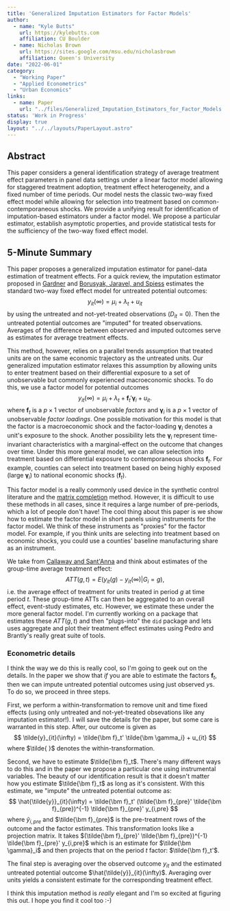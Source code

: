 ```yaml
---
title: 'Generalized Imputation Estimators for Factor Models'
author:
  - name: "Kyle Butts"
    url: https://kylebutts.com
    affiliation: CU Boulder
  - name: Nicholas Brown
    url: https://sites.google.com/msu.edu/nicholasbrown
    affiliation: Queen's University
date: "2022-06-01"
category: 
  - "Working Paper"
  - "Applied Econometrics"
  - "Urban Economics"
links:
  - name: Paper
    url: "../files/Generalized_Imputation_Estimators_for_Factor_Models.pdf"
status: 'Work in Progress'
display: true
layout: "../../layouts/PaperLayout.astro"
---
```


## Abstract

This paper considers a general identification strategy of average treatment effect parameters in panel data settings under a linear factor model allowing for staggered treatment adoption, treatment effect heterogeneity, and a fixed number of time periods. Our model nests the classic two-way fixed effect model while allowing for selection into treatment based on common-contemporaneous shocks. We provide a unifying result for identification of imputation-based estimators under a factor model. We propose a particular estimator, establish asymptotic properties, and provide statistical tests for the sufficiency of the two-way fixed effect model.

## 5-Minute Summary

This paper proposes a generalized imputation estimator for panel-data estimation of treatment effects. For a quick review, the imputation estimator proposed in [Gardner](https://arxiv.org/abs/2207.05943) and [Borusyak, Jaravel, and Spiess](https://arxiv.org/abs/2108.12419) estimates the standard two-way fixed effect model for untreated potential outcomes:
$$
y_{it}(\infty) = \mu_i + \lambda_t + u_{it}
$$
by using the untreated and not-yet-treated observations ($D_{it} = 0$). Then the untreated potential outcomes are "imputed" for treated observations. Averages of the difference between observed and imputed outcomes serve as estimates for average treatment effects. 

This method, however, relies on a parallel trends assumption that treated units are on the same economic trajectory as the untreated units. Our generalized imputation estimator relaxes this assumption by allowing units to enter treatment based on their differential exposure to a set of unobservable but commonly experienced macroeconomic shocks. To do this, we use a factor model for potential outcomes 
$$
y_{it}(\infty) = \mu_i + \lambda_t + \bm f_t' \bm \gamma_i + u_{it}.
$$ 
where $\bm f_t$ is a $p \times 1$ vector of unobservable *factors* and $\bm \gamma_i$ is a $p \times 1$ vector of unobservable *factor loadings*. One possible motivation for this model is that the factor is a macroeconomic shock and the factor-loading $\bm \gamma_i$ denotes a unit's exposure to the shock. Another possibility lets the $\bm \gamma_i$ represent time-invariant characteristics with a marginal-effect on the outcome that changes over time. Under this more general model, we can allow selection into treatment based on differential exposure to contemporaneous shocks $\bm f_t$. For example, counties can select into treatment based on being highly exposed (large $\bm \gamma_i$) to national economic shocks ($\bm f_t$). 

This factor model is a really commonly used device in the synthetic control literature and the [matrix completion](https://arxiv.org/abs/1710.10251) method. However, it is difficult to use these methods in all cases, since it requires a large number of pre-periods, which a lot of people don't have! The cool thing about this paper is we show how to estimate the factor model in short panels using instruments for the factor model. We think of these instruments as "proxies" for the factor model. For example, if you think units are selecting into treatment based on economic shocks, you could use a counties' baseline manufacturing share as an instrument. 


We take from [Callaway and Sant'Anna](https://www.sciencedirect.com/science/article/abs/pii/S0304407620303948?via%3Dihub) and think about estimates of the group-time average treatment effect:
$$
ATT(g,t) = E(y_{it}(g) - y_{it}(\infty) \vert G_i = g),
$$
i.e. the average effect of treatment for units treated in period $g$ at time period $t$. These group-time ATTs can then be aggregated to an overall effect, event-study estimates, etc. However, we estimate these under the more general factor model. I'm currently working on a package that estimates these $ATT(g,t)$ and then "plugs-into" the `did` package and lets uses aggregate and plot their treatment effect estimates using Pedro and Brantly's really great suite of tools.




### Econometric details

I think the way we do this is really cool, so I'm going to geek out on the details. In the paper we show that *if* you are able to estimate the factors $\bm f_t$, then we can impute untreated potential outcomes using just observed $y$s. To do so, we proceed in three steps.

First, we perform a within-transformation to remove unit and time fixed effects (using only untreated and not-yet-treated obsevations like any imputation estimator!). I will save the details for the paper, but some care is warranted in this step. After, our outcome is given as
$$
\tilde{y}_{it}(\infty) = \tilde{\bm f}_t' \tilde{\bm \gamma_i} + u_{it}
$$
where $\tilde{ }$ denotes the within-transformation. 

Second, we have to estimate $\tilde{\bm f}_t$. There's many different ways to do this and in the paper we propose a particular one using instrumental variables. The beauty of our identification result is that it doesn't matter how you estimate $\tilde{\bm f}_t$ as long as it's consistent. With this estimate, we "impute" the untreated potential outcome as: 
$$
\hat{\tilde{y}}_{it}(\infty) = \tilde{\bm f}_t' (\tilde{\bm f}_{pre}' \tilde{\bm f}_{pre})^{-1} \tilde{\bm f}_{pre}' y_{i,pre}
$$
where $\tilde{y}_{i, pre}$ and $\tilde{\bm f}_{pre}$ is the pre-treatment rows of the outcome and the factor estimates. This transformation looks like a projection matrix. It takes $(\tilde{\bm f}_{pre}' \tilde{\bm f}_{pre})^{-1} \tilde{\bm f}_{pre}' y_{i,pre}$ which is an estimate for $\tilde{\bm \gamma}_i$ and then projects that on the period $t$ factor: $\tilde{\bm f}_t'$. 

The final step is averaging over the observed outcome $y_{it}$ and the estimated untreated potential outcome $\hat{\tilde{y}}_{it}(\infty)$. Averaging over units yields a consistent estimate for the corresponding treatment effect. 

I think this imputation method is *really* elegant and I'm so excited at figuring this out. I hope you find it cool too :-)









